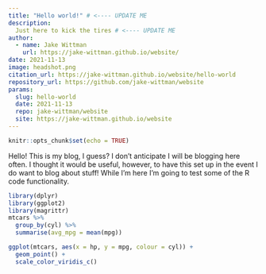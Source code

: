 ```yaml
---
title: "Hello world!" # <---- UPDATE ME
description:
  Just here to kick the tires # <---- UPDATE ME
author:
  - name: Jake Wittman
    url: https://jake-wittman.github.io/website/
date: 2021-11-13
image: headshot.png
citation_url: https://jake-wittman.github.io/website/hello-world 
repository_url: https://github.com/jake-wittman/website
params:
  slug: hello-world
  date: 2021-11-13
  repo: jake-wittman/website
  site: https://jake-wittman.github.io/website
---
```


```{=html}
<!----

checklist:
  - check the "update me" messages in YAML above
  - initialise the _renv folder with refinery::renv_new("name of post folder")
  - populate the lockfile with refinery::renv_snapshot("name of post folder")
  - update the _renv folder from snapshot with refinery::restore("name of post folder")

---->
```
<!--------------- setup post ----------------->

```r
knitr::opts_chunk$set(echo = TRUE)


```

<!--------------- post ----------------->

Hello! This is my blog, I guess? I don't anticipate I will be blogging here often. I thought it would be useful, however, to have this set up in the event I do want to blog about stuff! While I'm here I'm going to test some of the R code functionality.

```r
library(dplyr)
library(ggplot2)
library(magrittr)
mtcars %>% 
  group_by(cyl) %>% 
  summarise(avg_mpg = mean(mpg))
```

```r
ggplot(mtcars, aes(x = hp, y = mpg, colour = cyl)) +
  geom_point() +
  scale_color_viridis_c()
```
